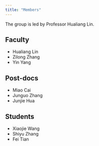 ```yaml
---
title: "Members"
---
```


The group is led by Professor Hualiang Lin.

## Faculty

- Hualiang Lin
- Zilong Zhang
- Yin Yang

## Post-docs

- Miao Cai
- Junguo Zhang
- Junjie Hua


## Students

- Xiaojie Wang
- Shiyu Zhang
- Fei Tian

